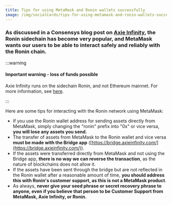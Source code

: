 ```yaml
---
title: Tips for using MetaMask and Ronin wallets successfully
image: /img/socialCards/tips-for-using-metamask-and-ronin-wallets-successfully.jpg
---
```



<CustomLayout />

### As discussed in a Consensys blog post on [Axie Infinity](https://consensys.net/blog/metamask/to-infinity-and-beyond-the-growth-of-axie-infinity/), the Ronin **sidechain** has become very popular, and MetaMask wants our users to be able to interact safely and reliably with the Ronin chain.

:::warning

#### Important warning - loss of funds possible

Axie Infinity runs on the sidechain Ronin, and not Ethereum mainnet. For more information, see [here](https://whitepaper.axieinfinity.com/technology/ronin-ethereum-sidechain).

:::

Here are some tips for interacting with the Ronin network using MetaMask:

- If you use the Ronin wallet address for sending assets directly from MetaMask, simply changing the "ronin" prefix into "0x" or vice versa, **you will lose any assets you send.**
- The transfer of assets from MetaMask to the Ronin wallet and vice versa **must be made with the Bridge app** ([https://bridge.axieinfinity.com/](https://bridge.axieinfinity.com/)).
- If the assets were transferred directly from MetaMask and not using the Bridge app, **there is no way we can reverse the transaction**, as the nature of blockchains does not allow it.
- If the assets have been sent through the bridge but are not reflected in the Ronin wallet after a reasonable amount of time, **you should address this with Ronin's customer support, as this is not a MetaMask product**.
- As always, **never give your seed phrase or secret recovery phrase to anyone, even if you believe that person to be Customer Support from MetaMask, Axie Infinity, or Ronin.**
